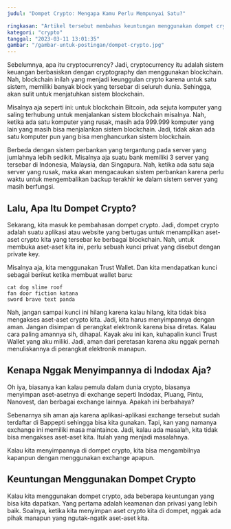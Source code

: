 ```yaml
---
judul: "Dompet Crypto: Mengapa Kamu Perlu Mempunyai Satu?"

ringkasan: "Artikel tersebut membahas keuntungan menggunakan dompet crypto seperti keamanan dan privasi yang lebih baik, kemudahan dalam transaksi internasional, potensi penghematan biaya transaksi, dan ketidak-terpengaruhannya oleh inflasi. Selain itu, artikel juga membahas jenis-jenis dompet crypto, cara memilih dompet crypto yang tepat, dan risiko yang perlu diwaspadai dalam menggunakan dompet crypto. Akhirnya, artikel mengingatkan pentingnya menjaga keamanan dompet crypto dan memilih yang tepat untuk menghindari kerugian akibat kehilangan akses ke dompet crypto."
kategori: "crypto"
tanggal: "2023-03-11 13:01:35"
gambar: "/gambar-untuk-postingan/dompet-crypto.jpg"
---
```


Sebelumnya, apa itu cryptocurrency? Jadi, cryptocurrency itu adalah sistem keuangan berbasiskan dengan cryptography dan menggunakan blockchain. Nah, blockchain inilah yang menjadi keunggulan crypto karena untuk satu sistem, memiliki banyak block yang tersebar di seluruh dunia. Sehingga, akan sulit untuk menjatuhkan sistem blockchain.

Misalnya aja seperti ini: untuk blockchain Bitcoin, ada sejuta komputer yang saling terhubung untuk menjalankan sistem blockchain misalnya. Nah, ketika ada satu komputer yang rusak, masih ada 999.999 komputer yang lain yang masih bisa menjalankan sistem blockchain. Jadi, tidak akan ada satu komputer pun yang bisa menghancurkan sistem blockchain.

Berbeda dengan sistem perbankan yang tergantung pada server yang jumlahnya lebih sedikit. Misalnya aja suatu bank memiliki 3 server yang tersebar di Indonesia, Malaysia, dan Singapura. Nah, ketika ada satu saja server yang rusak, maka akan mengacaukan sistem perbankan karena perlu waktu untuk mengembalikan backup terakhir ke dalam sistem server yang masih berfungsi.

## Lalu, Apa Itu Dompet Crypto?

Sekarang, kita masuk ke pembahasan dompet crypto. Jadi, dompet crypto adalah suatu aplikasi atau website yang bertugas untuk menampilkan aset-aset crypto kita yang tersebar ke berbagai blockchain. Nah, untuk membuka aset-aset kita ini, perlu sebuah kunci privat yang disebut dengan private key.

Misalnya aja, kita menggunakan Trust Wallet. Dan kita mendapatkan kunci sebagai berikut ketika membuat wallet baru:

```
cat dog slime roof
fan door fiction katana
sword brave text panda
```

Nah, jangan sampai kunci ini hilang karena kalau hilang, kita tidak bisa mengakses aset-aset crypto kita. Jadi, kita harus menyimpannya dengan aman. Jangan disimpan di perangkat elektronik karena bisa diretas. Kalau cara paling amannya sih, dihapal. Kayak aku ini kan, kuhapalin kunci Trust Wallet yang aku miliki. Jadi, aman dari peretasan karena aku nggak pernah menuliskannya di perangkat elektronik manapun.

## Kenapa Nggak Menyimpannya di Indodax Aja?

Oh iya, biasanya kan kalau pemula dalam dunia crypto, biasanya menyimpan aset-asetnya di exchange seperti Indodax, Pluang, Pintu, Nanovest, dan berbagai exchange lainnya. Apakah ini berbahaya?

Sebenarnya sih aman aja karena aplikasi-aplikasi exchange tersebut sudah terdaftar di Bappepti sehingga bisa kita gunakan. Tapi, kan yang namanya exchange ini memiliki masa maintaince. Jadi, kalau ada masalah, kita tidak bisa mengakses aset-aset kita. Itulah yang menjadi masalahnya.

Kalau kita menyimpannya di dompet crypto, kita bisa mengambilnya kapanpun dengan menggunakan exchange apapun.

## Keuntungan Menggunakan Dompet Crypto

Kalau kita menggunakan dompet crypto, ada beberapa keuntungan yang bisa kita dapatkan. Yang pertama adalah keamanan dan privasi yang lebih baik. Soalnya, ketika kita menyimpan aset crypto kita di dompet, nggak ada pihak manapun yang ngutak-ngatik aset-aset kita.